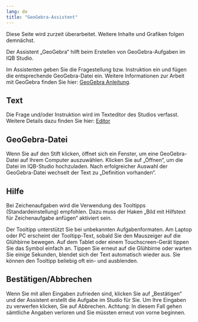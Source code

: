 ```yaml
---
lang: de
title: "GeoGebra-Assistent"
---
```


::: {.callout-caution}
Diese Seite wird zurzeit überarbeitet. Weitere Inhalte und Grafiken folgen demnächst.
:::

Der Assistent „GeoGebra“ hilft beim Erstellen von GeoGebra-Aufgaben im IQB Studio.

Im Assistenten geben Sie die Fragestellung bzw. Instruktion ein und fügen die entsprechende GeoGebra-Datei ein. Weitere Informationen zur Arbeit mit GeoGebra finden Sie hier: [GeoGebra Anleitung](../../geogebra/index.qmd).

## Text

Die Frage und/oder Instruktion wird im Texteditor des Studios verfasst. Weitere Details dazu finden Sie hier: [Editor](../Medienelemente/Text/index.qmd)

## GeoGebra-Datei

Wenn Sie auf den Stift klicken, öffnet sich ein Fenster, um eine GeoGebra-Datei auf Ihrem Computer auszuwählen. Klicken Sie auf „Öffnen“, um die Datei im IQB-Studio hochzuladen. Nach erfolgreicher Auswahl der GeoGebra-Datei wechselt der Text zu „Definition vorhanden“.

## Hilfe

Bei Zeichenaufgaben wird die Verwendung des Tooltipps (Standardeinstellung) empfohlen. Dazu muss der Haken „Bild mit Hilfstext für Zeichenaufgabe anfügen“ aktiviert sein.
  
::: {.callout-note}
Der Tooltipp unterstützt Sie bei unbekannten Aufgabenformaten. Am Laptop oder PC erscheint der Tooltipp-Text, sobald Sie den Mauszeiger auf die Glühbirne bewegen. Auf dem Tablet oder einem Touchscreen-Gerät tippen Sie das Symbol einfach an. Tippen Sie erneut auf die Glühbirne oder warten Sie einige Sekunden, blendet sich der Text automatisch wieder aus. Sie können den Tooltipp beliebig oft ein- und ausblenden.
:::

## Bestätigen/Abbrechen

Wenn Sie mit allen Eingaben zufrieden sind, klicken Sie auf „Bestätigen“ und der Assistent erstellt die Aufgabe im Studio für Sie. Um Ihre Eingaben zu verwerfen klicken, Sie auf Abbrechen. Achtung: In diesem Fall gehen sämtliche Angaben verloren und Sie müssten erneut von vorne beginnen.
